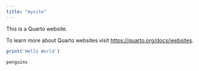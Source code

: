 ```yaml
---
title: "mysite"
---
```


This is a Quarto website.

To learn more about Quarto websites visit <https://quarto.org/docs/websites>.

```r
print('Hello World')
```


```R
penguins
```